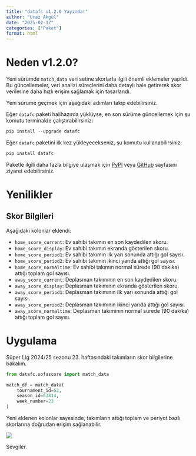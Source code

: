 ```yaml
---
title: "datafc v1.2.0 Yayında!"
author: "Uraz Akgül"
date: "2025-02-17"
categories: ["Paket"]
format: html
---
```


# Neden v1.2.0?

Yeni sürümde `match_data` veri setine skorlarla ilgili önemli eklemeler yapıldı. Bu güncellemeler, veri analizi süreçlerini daha detaylı hale getirerek skor verilerine daha hızlı erişim sağlamak için tasarlandı.

Yeni sürüme geçmek için aşağıdaki adımları takip edebilirsiniz.

Eğer `datafc` paketi halihazırda yüklüyse, en son sürüme güncellemek için şu komutu terminalde çalıştırabilirsiniz:

```python
pip install --upgrade datafc
```

Eğer `datafc` paketini ilk kez yükleyecekseniz, şu komutu kullanabilirsiniz:

```python
pip install datafc
```

Paketle ilgili daha fazla bilgiye ulaşmak için [PyPI](https://pypi.org/project/datafc/){target="_blank"} veya [GitHub](https://github.com/urazakgul/datafc){target="_blank"} sayfasını ziyaret edebilirsiniz.

# Yenilikler

## Skor Bilgileri

Aşağıdaki kolonlar eklendi:

* `home_score_current`: Ev sahibi takımın en son kaydedilen skoru.
* `home_score_display`: Ev sahibi takımın ekranda gösterilen skoru.
* `home_score_period1`: Ev sahibi takımın ilk yarı sonunda attığı gol sayısı.
* `home_score_period2`: Ev sahibi takımın ikinci yarıda attığı gol sayısı.
* `home_score_normaltime`: Ev sahibi takımın normal sürede (90 dakika) attığı toplam gol sayısı.
* `away_score_current`: Deplasman takımının en son kaydedilen skoru.
* `away_score_display`: Deplasman takımının ekranda gösterilen skoru.
* `away_score_period1`: Deplasman takımının ilk yarı sonunda attığı gol sayısı.
* `away_score_period2`: Deplasman takımının ikinci yarıda attığı gol sayısı.
* `away_score_normaltime`: Deplasman takımının normal sürede (90 dakika) attığı toplam gol sayısı.

# Uygulama

Süper Lig 2024/25 sezonu 23. haftasındaki takımların skor bilgilerine bakalım.

```python
from datafc.sofascore import match_data

match_df = match_data(
    tournament_id=52,
    season_id=63814,
    week_number=23
)
```

Yeni eklenen kolonlar sayesinde, takımların attığı toplam ve periyot bazlı skorlarına doğrudan erişim sağlanabilir.

![](imgs/img1.PNG)

Sevgiler.